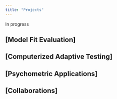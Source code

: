 ```yaml
---
title: "Projects"
---
```


In progress 

## [Model Fit Evaluation]

## [Computerized Adaptive Testing]

## [Psychometric Applications]

## [Collaborations]
